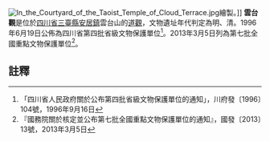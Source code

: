[[File:In_the_Courtyard_of_the_Taoist_Temple_of_Cloud_Terrace.jpg|thumb]]繪製。]]
{{msg:四川省文物保護單位
|名稱 = 雲台觀
|編號 = 18
|圖片 = 
|級別 = S4
|分類 = 
|時代 = [[明代|明代]]、[[清代|清代]]
|地点 = [[四川省|四川省]][[三臺縣|三臺縣]][[安居鎮|安居鎮]]雲台山
|坐標 =
|登錄 = 1996年6月19日
}}
{{msg:四川省文物保護單位
|名稱 = 雲台觀
|編號 = 1324
|圖片 = 
|級別 = 107
|分類 = 
|時代 = 明至清
|地点 = [[四川省|四川省]][[綿陽市|綿陽市]][[三臺縣|三臺縣]]
|坐標 =
|登錄 = 2013年3月5日
}}
'''雲台觀'''是位於[[四川省|四川省]][[三臺縣|三臺縣]][[安居鎮|安居鎮]]雲台山的[[道觀|道觀]]，文物遺址年代判定為明、清。1996年6月19日公佈為四川省第四批省級文物保護單位<ref>「四川省人民政府關於公布第四批省級文物保護單位的通知」，川府發〔1996〕104號，1996年9月16日</ref>。2013年3月5日列為第七批全國重點文物保護單位<ref>『國務院關於核定並公布第七批全國重點文物保護單位的通知』，國發〔2013〕13號，2013年3月5日</ref>。

==註釋==
{{reflist}}
{{文物保護單位小作品}}
{{四川全國重點文物保護單位}}